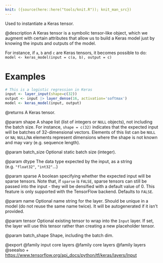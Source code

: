 ```yaml
---
knit: ({source(here::here("tools/knit.R")); knit_man_src})
---
```

Used to instantiate a Keras tensor.

@description
A Keras tensor is a symbolic tensor-like object, which we augment with
certain attributes that allow us to build a Keras model just by knowing the
inputs and outputs of the model.

For instance, if `a`, `b` and `c` are Keras tensors,
it becomes possible to do:
`model <- keras_model(input = c(a, b), output = c)`

# Examples
```r
# This is a logistic regression in Keras
input <- layer_input(shape=c(32))
output <- input |> layer_dense(16, activation='softmax')
model <- keras_model(input, output)
```

@returns
A Keras tensor.

@param shape
A shape list (list of integers or `NULL` objects),
not including the batch size.
For instance, `shape = c(32)` indicates that the expected input
will be batches of 32-dimensional vectors. Elements of this list
can be `NULL` or `NA`; `NULL`/`NA` elements represent dimensions where the shape
is not known and may vary (e.g. sequence length).

@param batch_size
Optional static batch size (integer).

@param dtype
The data type expected by the input, as a string
(e.g. `"float32"`, `"int32"`...)

@param sparse
A boolean specifying whether the expected input will be sparse
tensors. Note that, if `sparse` is `FALSE`, sparse tensors can still
be passed into the input - they will be densified with a default
value of 0. This feature is only supported with the TensorFlow
backend. Defaults to `FALSE`.

@param name
Optional name string for the layer.
Should be unique in a model (do not reuse the same name twice).
It will be autogenerated if it isn't provided.

@param tensor
Optional existing tensor to wrap into the `Input` layer.
If set, the layer will use this tensor rather
than creating a new placeholder tensor.

@param batch_shape
Shape, including the batch dim.

@export
@family input core layers
@family core layers
@family layers
@seealso
+ <https://www.tensorflow.org/api_docs/python/tf/keras/layers/Input>

